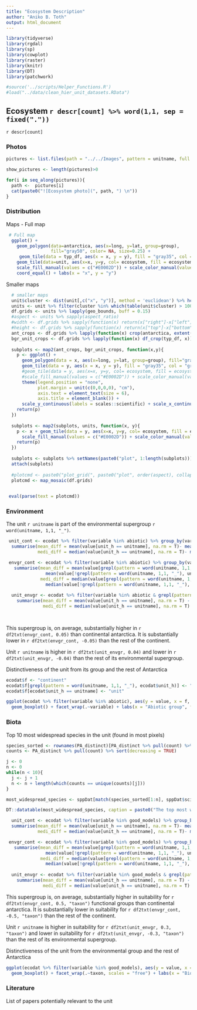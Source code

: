 ```yaml
---
title: "Ecosystem Description"
author: "Aniko B. Toth"
output: html_document
---
```



```r
library(tidyverse)
library(rgdal)
library(sp)
library(cowplot)
library(raster)
library(knitr)
library(DT)
library(patchwork)

#source('../scripts/Helper_Functions.R')
#load("../data/clean_hier_unit_datasets.RData")

```

## Ecosystem `r descr[count] %>% word(1,1, sep = fixed("."))`

`r descr[count]`

### Photos

```r
pictures <- list.files(path = "../../Images", pattern = unitname, full.names = TRUE) %>% grep(pattern = "XX", value = TRUE)

show_pictures <- length(pictures)>0
```

```r
for(i in seq_along(pictures)){
  path <-  pictures[i]
  cat(paste0("![Ecosystem photo](", path, ") \n"))
}

```


### Distribution

Maps - Full map

```r
 # Full map
  ggplot() +  
    geom_polygon(data=antarctica, aes(x=long, y=lat, group=group), 
                 fill="gray50", color= NA, size=0.25) +
     geom_tile(data = typ_df, aes(x = x, y = y), fill = "gray35", col = "gray35", lwd = 0.8) +
    geom_tile(data=unit, aes(x=x, y=y, col= ecosystem, fill = ecosystem), lwd = 1.5) +
    scale_fill_manual(values = c("#E0002D")) + scale_color_manual(values = c("#E0002D")) +
    coord_equal() + labs(x = "x", y = "y")
```

Smaller maps

```r
  # smaller maps
  unit$cluster <- dist(unit[,c("x", "y")], method = 'euclidean') %>% hclust(method = 'average') %>% cutree(k = 6)
  units <- unit %>% filter(cluster %in% which(table(unit$cluster) > 100)) %>% split(.$cluster)
  df.grids <- units %>% lapply(geo_bounds, buff = 0.15)
  #aspect <- units %>% sapply(aspect_ratio)
  #width <- df.grids %>% sapply(function(x) return(x["right"]-x["left"]))
  #height <- df.grids %>% sapply(function(x) return(x["top"]-x["bottom"]))
  ant_crops <- df.grids %>% lapply(function(x) crop(antarctica, extent(x)))
  bgr_unit_crops <- df.grids %>% lapply(function(x) df_crop(typ_df, x))
  
  subplots <- map2(ant_crops, bgr_unit_crops, function(x,y){
    p <- ggplot() +  
      geom_polygon(data = x, aes(x=long, y=lat, group=group), fill="gray50", color= NA, size=0.25) +
      geom_tile(data = y, aes(x = x, y = y), fill = "gray35", col = "gray35", lwd = 0.8) +
      #geom_tile(data = y, aes(x=x, y=y, col= ecosystem, fill = ecosystem), lwd = .8) +
      #scale_fill_manual(values = c("#E0002D")) + scale_color_manual(values = c("#E0002D")) + coord_equal() +
      theme(legend.position = "none", 
            plot.margin = unit(c(0,0,0,0), "cm"), 
            axis.text = element_text(size = 6), 
            axis.title = element_blank()) +
      scale_y_continuous(labels = scales::scientific) + scale_x_continuous(labels = scales::scientific) 
    return(p)
  })
  
  subplots <- map2(subplots, units, function(x, y){
    p <- x + geom_tile(data = y, aes(x=x, y=y, col= ecosystem, fill = ecosystem), lwd = .8) +
      scale_fill_manual(values = c("#E0002D")) + scale_color_manual(values = c("#E0002D")) + coord_equal() 
    return(p)
  })
  
  subplots <- subplots %>% setNames(paste0("plot", 1:length(subplots)))
  attach(subplots)
  
  #plotcmd <- paste0("plot_grid(", paste0("plot", order(aspect), collapse = ","),", rel_widths = width)")
  plotcmd <- map_mosaic(df.grids)
 

```


```r
 eval(parse(text = plotcmd))
```


### Environment

The unit `r unitname` is part of the environmental supergroup `r word(unitname, 1,1, "_")`.

```r
 unit_cont <- ecodat %>% filter(variable %in% abiotic) %>% group_by(variable) %>% 
  summarise(mean_diff = mean(value[unit_h == unitname], na.rm = T)- mean(value[unit_h != unitname], na.rm = T), 
            medi_diff = median(value[unit_h == unitname], na.rm = T)- median(value[unit_h != unitname], na.rm = T)) %>% arrange(desc(mean_diff)) 

 envgr_cont <- ecodat %>% filter(variable %in% abiotic) %>% group_by(variable) %>% 
   summarise(mean_diff = mean(value[grepl(pattern = word(unitname, 1,1, "_"), unit_h)], na.rm = T) - 
               mean(value[!grepl(pattern = word(unitname, 1,1, "_"), unit_h)], na.rm = T), 
             medi_diff = median(value[grepl(pattern = word(unitname, 1,1, "_"), unit_h)], na.rm = T) - 
               median(value[!grepl(pattern = word(unitname, 1,1, "_"), unit_h)], na.rm = T)) %>% arrange(desc(mean_diff))
 
  unit_envgr <- ecodat %>% filter(variable %in% abiotic & grepl(pattern = word(unitname, 1,1, "_"), unit_h)) %>% group_by(variable) %>% 
    summarise(mean_diff = mean(value[unit_h == unitname], na.rm = T) - mean(value[unit_h != unitname], na.rm = T),
              medi_diff = median(value[unit_h == unitname], na.rm = T) - median(value[unit_h != unitname], na.rm = T)) %>% arrange(desc(mean_diff))

  
```

This supergroup is, on average, substantially higher in `r df2txt(envgr_cont, 0.05)` than continental antarctica. It is substantially lower in `r df2txt(envgr_cont, -0.05)` than the rest of the continent.

Unit `r unitname` is higher in `r df2txt(unit_envgr, 0.04)` and lower in `r df2txt(unit_envgr, -0.04)` than the rest of its environmental supergroup.

<!--
Range of environmental variables present in the unit:

```r
ggplot(ecodat %>% filter(variable %in% abiotic & unit_h == unitname), aes(x = variable, fill = variable, y = value)) + geom_boxplot()

```

The table below shows the difference in the mean values of all environmental variables in the environmental group compared to the continent, the unit compared to the environmental group, and finally the unit compared to the rest of the continent. 

```r
DT::datatable(merge(envgr_cont, unit_envgr, by = "variable") %>% merge(unit_cont, by = "variable") %>% dplyr::select(variable, grep("mean", names(.))) %>% setNames(c("variable", "group_continent", "unit_group", "unit_continent")) %>% arrange(desc(unit_continent)))

```

-->

Distinctiveness of the unit from its group and the rest of Antarctica
```r
ecodat$f <- "continent"
ecodat$f[grepl(pattern = word(unitname, 1,1, "_"), ecodat$unit_h)] <- "group"
ecodat$f[ecodat$unit_h == unitname] <- "unit"

ggplot(ecodat %>% filter(variable %in% abiotic), aes(y = value, x = f, fill = f)) + 
  geom_boxplot() + facet_wrap(.~variable) + labs(x = "Abiotic group", fill = "Abiotic group")

```

<!-- Distinctiveness of environmental group from rest of Antarctica.

```r
ggplot(ecodat %>% filter(variable %in% abiotic), aes(y = value, x = grepl(pattern = word(unitname, 1,1, "_"), unit_h), fill = grepl(pattern = word(unitname, 1,1, "_"), unit_h))) + 
  geom_boxplot() + facet_wrap(.~variable) + labs(x = "Abiotic group", fill = "Abiotic group")


```

Distinctiveness of unit `r unitname` from rest of environmental group

```r
ggplot(ecodat %>% filter(variable %in% abiotic & grepl(pattern = word(unitname, 1,1, "_"), unit_h)), aes(y = value, x = unit_h == unitname, fill = unit_h == unitname)) + 
  geom_boxplot() + facet_wrap(.~variable) 


```


Distinctiveness of unit `r unitname` from rest of antarctica.
```r
ggplot(ecodat %>% filter(variable %in% abiotic), aes(y = value, x = unit_h == unitname, fill =  unit_h == unitname)) + 
  geom_boxplot() + facet_wrap(.~variable)

```

-->

### Biota
<!--
Top 10 most abundant species in the unit
```r
species_sorted <- rownames(PA)[PA %>% pull(count) %>% order(decreasing = TRUE)]
counts <- PA %>% pull(count) %>% sort(decreasing = TRUE)

j <- 0
n <- 0
while(n < 10){
  j <- j + 1
  n <- n + length(which(counts == unique(counts)[j]))
}

most_sampled_species <- sppDat[match(species_sorted[1:n], sppDat$scientific),] %>% dplyr::select(scientific, Functional_group, phylum) %>% data.frame(restricted = species_sorted[1:n] %in% restricted_spp, count = counts[1:n], relative_pct = round(100*counts[1:n]/sum(counts), 4)) %>% filter(relative_pct > 0)

DT::datatable(most_sampled_species, caption = paste0("The top most abundant species in ecosystem ", unitname))
```

Locations of the top 3 most abundant species in the unit.

```r
  
mas <- occ %>% data.frame() %>% dplyr::filter(fah == i & scientific %in% most_sampled_species$scientific[1:3])

ggplot() +  
    geom_polygon(data=antarctica, aes(x=long, y=lat, group=group), 
                 fill="gray50", color= NA, size=0.25) +
    geom_tile(data=unit, aes(x=x, y=y, col= ecosystem, fill = ecosystem), lwd = 1) +
    scale_fill_manual(values = c("#E0002D")) + 
    coord_equal() + labs(x = "x", y = "y") + 
  geom_point(data = mas, aes(x = decimalLongitude.1, y = decimalLatitude.1, col = scientific), shape = 3, size = 6, stroke = 1) + scale_color_manual(values = c("#E0002D", "black", "blue", "yellow")) 
 

```

-->

Top 10 most widespread species in the unit (found in most pixels)
```r
species_sorted <- rownames(PA_distinct)[PA_distinct %>% pull(count) %>% order(decreasing = TRUE)]
counts <- PA_distinct %>% pull(count) %>% sort(decreasing = TRUE)

j <- 0
n <- 0
while(n < 10){
  j <- j + 1
  n <- n + length(which(counts == unique(counts)[j]))
}

most_widespread_species <- sppDat[match(species_sorted[1:n], sppDat$scientific),] %>% dplyr::select(scientific, Functional_group, phylum) %>% data.frame(restricted = species_sorted[1:n] %in% restricted_spp, count = counts[1:n], relative_pct = round(100*counts[1:n]/sum(counts), 4)) %>% filter(relative_pct > 0)

DT::datatable(most_widespread_species, caption = paste0("The top most widespread species in ecosystem ", unitname))
```

<!--

Locations of the top 3 most widespread species in the unit.

```r
  
mws <- occ %>% data.frame() %>% dplyr::filter(fah == i & scientific %in% most_widespread_species$scientific[1:3])

ggplot() +  
    geom_polygon(data=antarctica, aes(x=long, y=lat, group=group), 
                 fill="gray50", color= NA, size=0.25) +
    geom_tile(data=unit, aes(x=x, y=y, col= ecosystem, fill = ecosystem), lwd = 1) +
    scale_fill_manual(values = c("#E0002D")) + 
    coord_equal() + labs(x = "x", y = "y") + 
  geom_point(data = mws, aes(x = decimalLongitude.1, y = decimalLatitude.1, col = scientific), shape = 3, size = 6, stroke = 1) + scale_color_manual(values = c("#E0002D", "black", "blue", "yellow")) 
 

```


Any well-sampled species that occur MOST commonly in the unit (these may have potential use as diagnostic species).
```r
commons <- commonspp[which(commonspp == count)] %>% names()

common_table <- sppDat[match(commons, sppDat$scientific),] %>% dplyr::select(scientific, Functional_group, phylum) %>% data.frame(restricted = commons %in% restricted_spp, relative_pct = dom_pct[commons]) %>% filter(relative_pct > 0) %>% tibble()
common_table <- common_table %>% arrange(desc(relative_pct))
if(nrow(common_table)>0){DT::datatable(common_table, caption = paste0("A list of common species whose highest incidence of sampling is in ", unitname))
  }else cat("None \n")

```

Sampling locations of the species with the highest relative percent of occurrences found in this unit.

```r
mcs <- occ %>% data.frame() %>% dplyr::filter(fah == i & scientific %in% common_table$scientific[1:3])

if(nrow(mcs) > 0){
  ggplot() +  
    geom_polygon(data=antarctica, aes(x=long, y=lat, group=group), 
                 fill="gray50", color= NA, size=0.25) +
    geom_tile(data=unit, aes(x=x, y=y, col= ecosystem, fill = ecosystem), lwd = 1) +
    scale_fill_manual(values = c("#E0002D")) + 
    coord_equal() + labs(x = "x", y = "y") + 
  geom_point(data = mcs, aes(x = decimalLongitude.1, y = decimalLatitude.1, col = scientific), shape = 3, size = 6, stroke = 1) + scale_color_manual(values = c("#E0002D", "black", "blue", "yellow")) 
}

 

```


```r
sampled_species <- rownames(PA)[PA %>%  pull(count) %>% `>`(0) %>% which()]
singl <- sampled_species[sampled_species %in% singletons]
singl_table <- sppDat[match(singl, sppDat$scientific),] %>% dplyr::select(scientific, Functional_group, phylum) %>% data.frame(restricted = singl %in% restricted_spp) 
if(nrow(singl_table) > 0){
  DT::datatable(singl_table, caption = paste0("A list of singletons (only one sampled individual) that are found in ", unitname))
} else cat("None \n")

```

A list of doubletons (two sampled individuals) found in the unit 

```r

doubl <- sampled_species[sampled_species %in% doubletons]
doubl_table <- sppDat[match(doubl, sppDat$scientific),] %>% dplyr::select(scientific, Functional_group, phylum) %>% data.frame(restricted = doubl %in% restricted_spp) 
if(nrow(doubl_table) > 0){
  DT::datatable(doubl_table, caption = paste0("A list of doubletons (two sampled individuals) that are found in ", unitname))
} else cat("None \n")

```

-->

```r

  unit_cont <- ecodat %>% filter(variable %in% good_models) %>% group_by(taxon) %>% 
  summarise(mean_diff = mean(value[unit_h == unitname], na.rm = T)- mean(value[unit_h != unitname], na.rm = T), 
            medi_diff = median(value[unit_h == unitname], na.rm = T)- median(value[unit_h != unitname], na.rm = T)) %>% arrange(desc(mean_diff)) 

 envgr_cont <- ecodat %>% filter(variable %in% good_models) %>% group_by(taxon) %>% 
   summarise(mean_diff = mean(value[grepl(pattern = word(unitname, 1,1, "_"), unit_h)], na.rm = T) - 
               mean(value[!grepl(pattern = word(unitname, 1,1, "_"), unit_h)], na.rm = T), 
             medi_diff = median(value[grepl(pattern = word(unitname, 1,1, "_"), unit_h)], na.rm = T) - 
               median(value[!grepl(pattern = word(unitname, 1,1, "_"), unit_h)], na.rm = T)) %>% arrange(desc(mean_diff))
 
  unit_envgr <- ecodat %>% filter(variable %in% good_models & grepl(pattern = word(unitname, 1,1, "_"), unit_h)) %>% group_by(taxon) %>% 
    summarise(mean_diff = mean(value[unit_h == unitname], na.rm = T) - mean(value[unit_h != unitname], na.rm = T),
              medi_diff = median(value[unit_h == unitname], na.rm = T) - median(value[unit_h != unitname], na.rm = T)) %>% arrange(desc(mean_diff))


```  

This supergroup is, on average, substantially higher in suitability for 
`r df2txt(envgr_cont, 0.5, "taxon")` 
functional groups than continental antarctica. It is substantially lower in suitability for
`r df2txt(envgr_cont, -0.5, "taxon")` 
than the rest of the continent.

Unit `r unitname` is higher in suitability for `r df2txt(unit_envgr, 0.3, "taxon")` 
and lower in suitability for `r df2txt(unit_envgr, -0.3, "taxon")` than the rest of its environmental supergroup.

<!--

Suitability for functional groups in `r unitname`.

```r

ggplot(ecodat %>% filter(variable %in% good_models & unit_h == unitname), aes(x = taxon, fill = taxon, y = value)) + geom_boxplot() + theme(legend.position = "none") + coord_flip()
```

The table below shows the difference in the mean values of all suitability variables in the environmental group compared to the continent, the unit compared to the environmental group, and finally the unit compared to the rest of the continent. 

```r
DT::datatable(merge(envgr_cont, unit_envgr, by = "taxon") %>% merge(unit_cont, by = "taxon") %>% dplyr::select(taxon, grep("mean", names(.))) %>% setNames(c("taxon", "group_continent", "unit_group", "unit_continent")) %>% arrange(desc(unit_continent)))

```

-->

Distinctiveness of the unit from the environmental group and the rest of Antarctica 
 
```r
ggplot(ecodat %>% filter(variable %in% good_models), aes(y = value, x = f, fill = f)) + 
  geom_boxplot() + facet_wrap(.~taxon, scales = "free") + labs(x = "Biotic group", fill = "Biotic group") + theme(strip.text = element_text(size = 8))

```


<!--
Distinctiveness of environmental group biota from rest of Antarctica.

```r
ggplot(ecodat %>% filter(variable %in% good_models), aes(y = value, x = grepl(pattern = word(unitname, 1,1, "_"), unit_h), fill = grepl(pattern = word(unitname, 1,1, "_"), unit_h))) + 
  geom_boxplot() + facet_wrap(.~variable) + labs(x = "Biotic group", fill = "Biotic group")

```

Distinctiveness of unit `r unitname` from rest of environmental group

```r
ggplot(ecodat %>% filter(variable %in% good_models & grepl(pattern = word(unitname, 1,1, "_"), unit_h)), aes(y = value, x = unit_h == unitname, fill = unit_h == unitname)) + 
  geom_boxplot() + facet_wrap(.~variable) + labs(x = "Biotic group", fill = "Biotic group")

```


Distinctiveness from rest of antarctica.

```r
ggplot(ecodat %>% filter(variable %in% good_models), aes(y = value, x = unit_h == unitname, fill =  unit_h == unitname)) + 
  geom_boxplot() + facet_wrap(.~variable) + labs(x = "Biotic group", fill = "Biotic group")

```

-->

### Literature 

List of papers potentially relevant to the unit